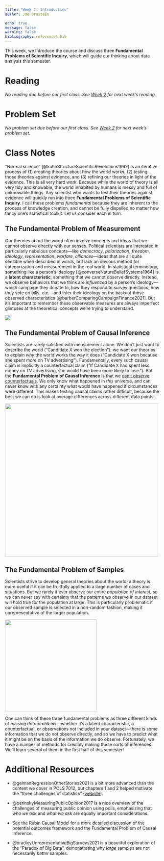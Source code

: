 ```yaml
---
title: "Week 1: Introduction"
author: Joe Ornstein

echo: true
message: false
warning: false
bibliography: references.bib
---
```


This week, we introduce the course and discuss three **Fundamental Problems of Scientific Inquiry**, which will guide our thinking about data analysis this semester.

# Reading

*No reading due before our first class. See [Week 2](02-writing-code) for next week's reading.*

# Problem Set

*No problem set due before our first class. See [Week 2](02-writing-code.qmd) for next week's problem set.*

# Class Notes

"Normal science" [@kuhnStructureScientificRevolutions1962] is an iterative process of (1) creating theories about how the world works, (2) testing those theories against evidence, and (3) refining our theories in light of the evidence. This is all very hard work. Because while the world of theory is all very tidy and knowable, the world inhabited by humans is messy and full of unknowable things. Any scientist who wants to test their theories against evidence will quickly run into three **Fundamental Problems of Scientific Inquiry**. I call these problems *fundamental* because they are inherent to the process of knowledge creation, and cannot be fully dispelled no matter how fancy one's statistical toolkit. Let us consider each in turn.

## The Fundamental Problem of Measurement

Our theories about the world often involve concepts and ideas that we cannot observe directly with our senses. Political scientists are interested in particularly nebulous concepts---like *democracy*, *polarization*, *freedom*, *ideology*, *representation*, *warfare*, *alliances*---ideas that are all quite sensible when described in words, but lack an obvious method for categorization and measurement in the real world. In statistical terminology, something like a person's ideology [@converseNatureBeliefSystems1964] is a **latent characteristic**, something that we cannot observe directly. Instead, we observe behaviors that we think are *influenced* by a person's ideology---which campaign they donate to, how they respond to survey questions, how they vote on bills, etc.---and infer their ideology on the basis of those observed characteristics [@barberComparingCampaignFinance2021]. But it's important to remember these observable measures are always imperfect glimpses at the theoretical concepts we're trying to understand.

[![](https://imgs.xkcd.com/comics/pain_rating.png)](https://xkcd.com/883/)

## The Fundamental Problem of Causal Inference

Scientists are rarely satisfied with measurement alone. We don't just want to describe the world ("Candidate X won the election"); we want our theories to explain *why* the world works the way it does ("Candidate X won because she spent more on TV advertising"). Fundamentally, every such causal claim is implicitly a counterfactual claim ("If Candidate X had spent less money on TV advertising, she would have been more likely to lose."). But the **Fundamental Problem of Causal Inference** is that we [can't observe counterfactuals](https://en.wikipedia.org/wiki/Rubin_causal_model). We only know what happened in *this* universe, and can never know with any certainty what would have happened if circumstances were different. This makes testing causal claims rather difficult, because the best we can do is look at average differences across different data points.

[![](https://imgs.xkcd.com/comics/correlation_2x.png){width="500"}](https://xkcd.com/552/)

## The Fundamental Problem of Samples

Scientists strive to develop general theories about the world; a theory is more useful if it can be fruitfully applied to a large number of cases and situations. But we rarely if ever observe our entire *population of interest*, so we can never say with certainty that the patterns we observe in our dataset will hold true for the population at large. This is particularly problematic if our observed sample is selected in a non-random fashion, making it unrepresentative of the larger population.

[![](https://imgs.xkcd.com/comics/selection_bias_2x.png){width="300"}](https://xkcd.com/2618/)

One can think of these three fundamental problems as three different kinds of *missing data problems*---whether it's a latent characteristic, a counterfactual, or observations not included in your dataset---there is some information that we do not observe directly, and so we have to predict what it might be on the basis of the information we do observe. Fortunately, we have a number of methods for credibly making these sorts of inferences. We'll learn several of them in the first half of this semester!

# Additional Resources

-   @gelmanRegressionOtherStories2021 is a bit more advanced than the content we cover in POLS 7012, but chapters 1 and 2 helped motivate the "three challenges of statistics" ([website](https://avehtari.github.io/ROS-Examples/)).

-   @berinskyMeasuringPublicOpinion2017 is a nice overview of the challenges of measuring public opinion using polls, emphasizing that *who we ask* and *what we ask* are equally important considerations.

-   See the [Rubin Causal Model](https://en.wikipedia.org/wiki/Rubin_causal_model) for a more detailed discussion of the potential outcomes framework and the Fundamental Problem of Causal Inference.

-   @bradleyUnrepresentativeBigSurveys2021 is a beautiful exploration of the "Paradox of Big Data", demonstrating why *large* samples are not necessarily *better* samples.
